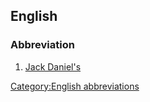 ==English==
===Abbreviation===
# [[W:Jack Daniel's|Jack Daniel's]]
[[Category:English abbreviations]]